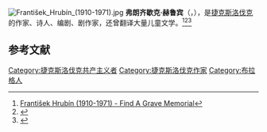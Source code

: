 [[File:František_Hrubín_(1910-1971).jpg|thumb]]
'''弗朗齐歇克·赫鲁宾'''（{{lang-cs|'''František Hrubín'''}}，{{bd|1910年|9月17日|1971年|3月1日}}），是[[捷克斯洛伐克|捷克斯洛伐克]]的作家、诗人、编剧、剧作家，还曾翻译大量儿童文学。<ref>[https://www.findagrave.com/memorial/181637153/franti_ek-hrub_n František Hrubín (1910-1971) - Find A Grave Memorial]</ref><ref>{{Cite web |url=https://data.bnf.fr/fr/12023629/frantisek_hrubin/ |title=František Hrubín (1910-1971) - Data BNF |accessdate=2020-09-10 |archive-date=2019-06-23 |archive-url=https://web.archive.org/web/20190623133956/https://data.bnf.fr/fr/12023629/frantisek_hrubin/ |dead-url=no }}</ref><ref>{{Cite web |url=https://biblio.hiu.cas.cz/authorities/5923 |title=Hrubín, František, 1910-1971 - Bibliography of the History of the Czech Lands |accessdate=2020-09-10 |archive-date=2019-05-01 |archive-url=https://web.archive.org/web/20190501105935/https://biblio.hiu.cas.cz/authorities/5923 |dead-url=no }}</ref>

== 参考文献 ==
{{Reflist}}

[[Category:捷克斯洛伐克共产主义者|Category:捷克斯洛伐克共产主义者]]
[[Category:捷克斯洛伐克作家|Category:捷克斯洛伐克作家]]
[[Category:布拉格人|Category:布拉格人]]